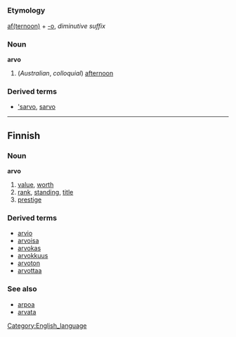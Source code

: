 =={{en}}==

===Etymology===
[[afternoon|af(ternoon)]] + [[-o]], ''diminutive suffix''
===Noun===
'''arvo'''

#(''Australian'', ''colloquial'') [[afternoon]]
===Derived terms===
*[['sarvo]], [[sarvo]]

----
==Finnish==

===Noun===
'''arvo'''

# [[value]], [[worth]]
# [[rank]], [[standing]], [[title]]
# [[prestige]]

===Derived terms===
*[[arvio]]
*[[arvoisa]]
*[[arvokas]]
*[[arvokkuus]]
*[[arvoton]]
*[[arvottaa]]

===See also===
*[[arpoa]]
*[[arvata]]

[[Category:English_language]]